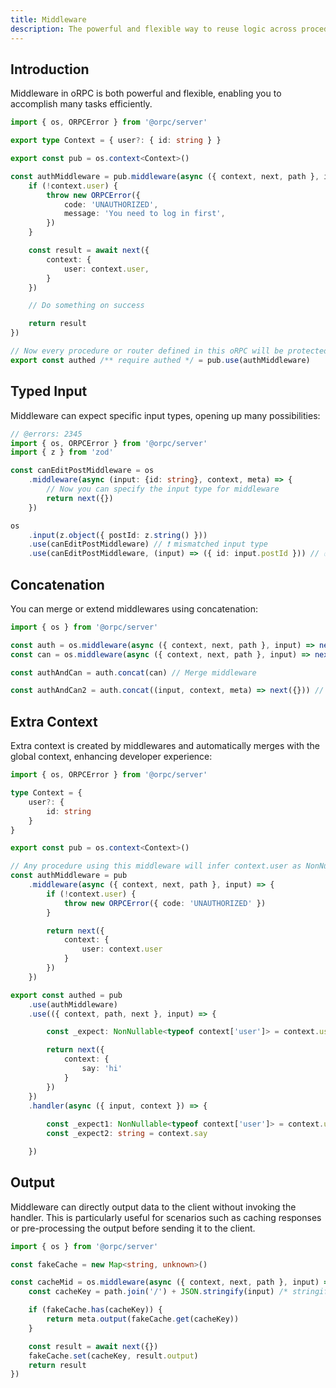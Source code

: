 ```yaml
---
title: Middleware
description: The powerful and flexible way to reuse logic across procedures in oRPC.
---
```


## Introduction

Middleware in oRPC is both powerful and flexible, enabling you to accomplish many tasks efficiently.

```ts twoslash
import { os, ORPCError } from '@orpc/server'

export type Context = { user?: { id: string } }

export const pub = os.context<Context>()

const authMiddleware = pub.middleware(async ({ context, next, path }, input) => {
    if (!context.user) {
        throw new ORPCError({
            code: 'UNAUTHORIZED',
            message: 'You need to log in first',
        })
    }

    const result = await next({
        context: {
            user: context.user,
        }
    })

    // Do something on success

    return result
})

// Now every procedure or router defined in this oRPC will be protected by authMiddleware
export const authed /** require authed */ = pub.use(authMiddleware)
```

## Typed Input

Middleware can expect specific input types, opening up many possibilities:

```ts twoslash
// @errors: 2345
import { os, ORPCError } from '@orpc/server'
import { z } from 'zod' 

const canEditPostMiddleware = os
    .middleware(async (input: {id: string}, context, meta) => { 
        // Now you can specify the input type for middleware
        return next({})
    })

os
    .input(z.object({ postId: z.string() }))
    .use(canEditPostMiddleware) // ❗ mismatched input type
    .use(canEditPostMiddleware, (input) => ({ id: input.postId })) // ✅ map the input to match expected type
```

## Concatenation

You can merge or extend middlewares using concatenation:

```ts twoslash
import { os } from '@orpc/server'

const auth = os.middleware(async ({ context, next, path }, input) => next({}))
const can = os.middleware(async ({ context, next, path }, input) => next({}))

const authAndCan = auth.concat(can) // Merge middleware

const authAndCan2 = auth.concat((input, context, meta) => next({})) // Extend middleware
```

## Extra Context

Extra context is created by middlewares and automatically merges with the global context, enhancing developer experience:

```ts twoslash
import { os, ORPCError } from '@orpc/server'

type Context = {
    user?: {
        id: string
    }
}

export const pub = os.context<Context>()

// Any procedure using this middleware will infer context.user as NonNullable<typeof context['user']>
const authMiddleware = pub
    .middleware(async ({ context, next, path }, input) => {
        if (!context.user) {
            throw new ORPCError({ code: 'UNAUTHORIZED' })
        }

        return next({
            context: {
                user: context.user
            }
        })
    })

export const authed = pub
    .use(authMiddleware)
    .use(({ context, path, next }, input) => {

        const _expect: NonNullable<typeof context['user']> = context.user

        return next({
            context: {
                say: 'hi'
            }
        })
    })
    .handler(async ({ input, context }) => {
        
        const _expect1: NonNullable<typeof context['user']> = context.user
        const _expect2: string = context.say

    })
```

## Output

Middleware can directly output data to the client without invoking the handler.
This is particularly useful for scenarios such as caching responses or pre-processing the output before sending it to the client.

```ts twoslash
import { os } from '@orpc/server'

const fakeCache = new Map<string, unknown>()

const cacheMid = os.middleware(async ({ context, next, path }, input) => {
    const cacheKey = path.join('/') + JSON.stringify(input) /* stringify is not ideal, but it's just an example */

    if (fakeCache.has(cacheKey)) {
        return meta.output(fakeCache.get(cacheKey))
    }

    const result = await next({})
    fakeCache.set(cacheKey, result.output)
    return result
})
```